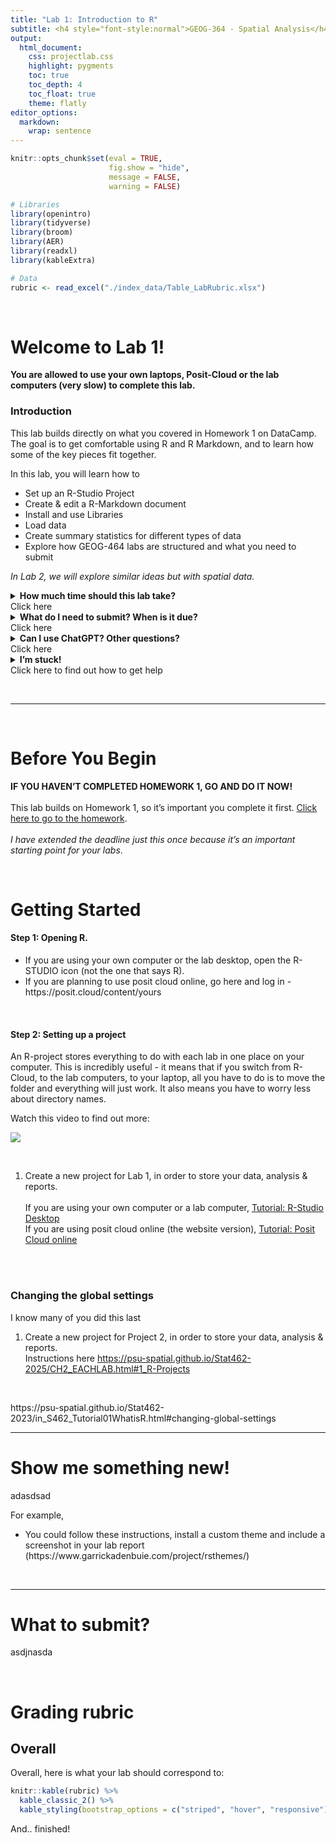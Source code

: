 ```yaml
---
title: "Lab 1: Introduction to R"
subtitle: <h4 style="font-style:normal">GEOG-364 - Spatial Analysis</h4>
output: 
  html_document:
    css: projectlab.css
    highlight: pygments
    toc: true
    toc_depth: 4
    toc_float: true
    theme: flatly
editor_options: 
  markdown: 
    wrap: sentence
---
```



```r
knitr::opts_chunk$set(eval = TRUE, 
                      fig.show = "hide", 
                      message = FALSE, 
                      warning = FALSE)

# Libraries
library(openintro)
library(tidyverse)
library(broom)
library(AER)
library(readxl)
library(kableExtra)

# Data
rubric <- read_excel("./index_data/Table_LabRubric.xlsx")
```


\

# Welcome to Lab 1!

**You are allowed to use your own laptops, Posit-Cloud or the lab computers (very slow) to complete this lab.**

### Introduction

This lab builds directly on what you covered in Homework 1 on DataCamp. The goal is to get comfortable using R and R Markdown, and to learn how some of the key pieces fit together. 

In this lab, you will learn how to 

 - Set up an R-Studio Project
 - Create & edit a R-Markdown document
 - Install and use Libraries
 - Load data
 - Create summary statistics for different types of data
 - Explore how GEOG-464 labs are structured and what you need to submit

*In Lab 2, we will explore similar ideas but with spatial data.* 

<details>
<summary> **How much time should this lab take?** <br>Click here </summary>
<div class="details-body">
<p>This is a **one-week lab**. You’ll likely finish most of it during your lab session, with about 4 additional hours of work at home. So you can expect it to take around **6 hours total**. <br><br> **If it’s taking much longer than that, please reach out!** Don’t struggle in silence. </p>
</div>
</details>

<details>
<summary>**What do I need to submit? When is it due?**<br> Click here</summary>
<div class="details-body">
<p>Submission instructions and a checklist-style grading rubric are included at the end of this lab. </p>
<p>Your deadline depends on which lab section you're in::</p>
<ul>
<li>**Tuesday Lab:** due Wednesday, Sept 10 @ 11:59PM </li>
<li>**Thursday Lab:** due Friday, Sept 12 @ 11:59PM</li>
<li>**Friday Lab:** due Saturday, Sept 13 @ 11:59PM</li>
</ul>
<p>IIf something comes up and you’re running late, don’t panic — <a href="https://psu-spatial.github.io/Geog364-2025/FAQ.html"><strong>click this link for the late policy</strong></a>.</p>
</div>
</details>

<details>
<summary> **Can I use ChatGPT? Other questions?** <br> Click here </summary>
<div class="details-body">
<p>Please read the [**the lab FAQ**](https://psu-spatial.github.io/Geog364-2025/FAQ.html) for guidance on using tools like ChatGPT and answers to common questions. We will also be talking about ChatGPT in the next week or so.
</p>
</div>
</details>


<details class="help">
<summary><strong>I'm stuck!</strong><br>Click here to find out how to get help</summary>
<div class="details-body">
<p>If you get stuck, here’s how to find help:</p>

<p><strong>DURING LABS</strong></p>
<ul>
<li>Kiely (and often Dr G) will be available during your lab session. This is the fastest way to get help.</li>
</ul>

<p><strong>DURING OFFICE HOURS</strong></p>
<ul>
<li>Dr G holds weekly office hours and genuinely enjoys helping with R — especially if you’re feeling stuck, frustrated, or overwhelmed.</li>
</ul>

<p><strong>PIAZZA DISCUSSION BOARD</strong></p>
<ul>
<li>The <a href="https://psu.instructure.com/courses/2396422/external_tools/252951"><strong>Class Piazza discussion board</strong></a> is open 24/7. Kiely will explain how it works and will check it at least once a day.</li>
</ul>

<p><strong>LAST RESORT (IF NO REPLY ON PIAZZA)</strong></p>
<ul>
<li>If you’ve posted on Piazza and don’t get a reply within 24 hours, you can send a <strong>Canvas message</strong> to Kiely or Dr G. Or reach out anytime if you feel completely lost. Replies usually take about 24 hours (see the <a href="https://psu-spatial.github.io/Geog364-2025/FAQ.html"><strong>late policy</strong></a> if you’re near a deadline).</li>
</ul>
</div>
</details>

\

------------------------------------------------------------------------

\


# Before You Begin

::: {#boxgreen}

**IF YOU HAVEN'T COMPLETED HOMEWORK 1, GO AND DO IT NOW!** <br><br> This lab builds on Homework 1, so it's important you complete it first. [Click here to go to the homework](https://psu.instructure.com/courses/2396422/assignments/17466225). <br><br>  *I have extended the deadline just this once because it's an important starting point for your labs*.  

::: 

\

# Getting Started

#### Step 1: Opening R. 

 - If you are using your own computer or the lab desktop, open the R-STUDIO icon (not the one that says R).
 - If you are planning to use posit cloud online, go here and log in - https://posit.cloud/content/yours

\

#### Step 2: Setting up a project 

An R-project stores everything to do with each lab in one place on your computer. This is incredibly useful - it means that if you switch from R-Cloud, to the lab computers, to your laptop, all you have to do is to move the folder and everything will just work. It also means you have to worry less about directory names.  

Watch this video to find out more:

[![](index_images/im_T1_ProjectVideo.png)](https://www.linkedin.com/learning/learning-the-r-tidyverse/why-should-you-use-projects-in-rstudio?u=76811570)

\

1.  Create a new project for Lab 1, in order to store your data, analysis & reports. <br><br> If you are using your own computer or a lab computer, [Tutorial: R-Studio Desktop](https://psu-spatial.github.io/Stat462-2025/CH2_EACHLAB.html#11_Projects_using_R-Studio_Desktop) <br> If you are using posit cloud online (the website version), [Tutorial: Posit Cloud online](https://psu-spatial.github.io/Stat462-2025/CH2_EACHLAB.html#12_Projects_using_Posit_Cloud) <br><br>

\


### Changing the global settings

I know many of you did this last 

1.  Create a new project for Project 2, in order to store your data, analysis & reports. <br> Instructions here <https://psu-spatial.github.io/Stat462-2025/CH2_EACHLAB.html#1_R-Projects>


\

https://psu-spatial.github.io/Stat462-2023/in_S462_Tutorial01WhatisR.html#changing-global-settings

------------------------------------------------------------------------

# Show me something new!

adasdsad


For example, 

 - You could follow these instructions, install a custom theme and include a screenshot in your lab report (https://www.garrickadenbuie.com/project/rsthemes/)

<br>

------------------------------------------------------------------------

# What to submit?

asdjnasda

<br>

# Grading rubric

## Overall

Overall, here is what your lab should correspond to:

```r
knitr::kable(rubric) %>%   
  kable_classic_2() %>%
  kable_styling(bootstrap_options = c("striped", "hover", "responsive"))

```

And..
finished!
